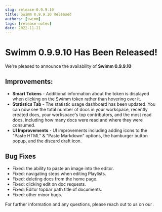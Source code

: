 ```yaml
---
slug: release-0.9.9.10
title: Swimm 0.9.9.10 Released
authors: [swimm] 
tags: [release-notes]
date: 2022-11-21
---
```


# Swimm 0.9.9.10 Has Been Released!

We're pleased to announce the availability of **Swimm 0.9.9.10**<SwimmMoji text="release"/>

<SwimmReleaseBlogPost version="0.9.9.10" />

<SwimmReleaseVideo version="0.9.9.10" />

## Improvements:
- **Smart Tokens** - Additional information about the token is displayed when clicking on the Swimm token rather than hovering over it.  
- **Statistics Tab** - The statistic usage dashboard has been updated. You can now see the total number of docs in your workspace, recently created docs, your workspace's top contributors, and the most read docs, including how many docs were read and where they were consumed. 
- **UI Improvements** - UI improvements including adding icons to the "Paste HTML" & "Paste Markdown" options, the hamburger button popup, and the discard draft icon. 

## Bug Fixes
- Fixed: the ability to paste an image into the editor.
- Fixed: navigating steps when editing Playlists.
- Fixed: deleting docs from the home page.
- Fixed: clicking edit on doc requests.
- Fixed: Editor topbar path title of documents.
- Fixed: other minor bugs.


For further information and any questions, please reach out to us on our <SwimmLink target="slack" />.

<SwimmReleaseTweet version="0.9.9.10" />
